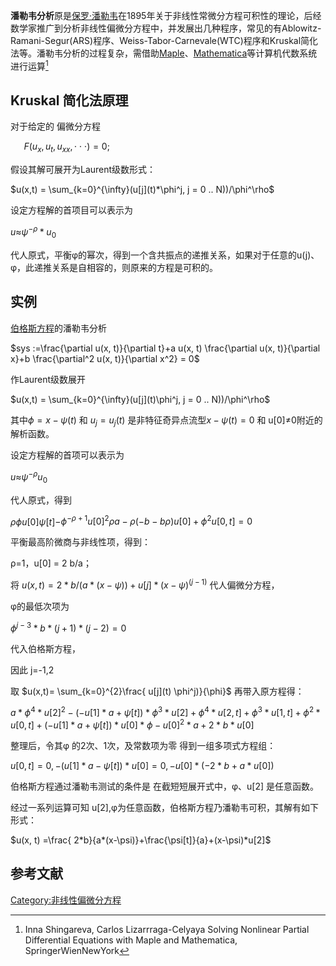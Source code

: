 '''潘勒韦分析'''原是[[保罗·潘勒韦|保罗·潘勒韦]]在1895年关于非线性常微分方程可积性的理论，后经数学家推广到分析非线性偏微分方程中，并发展出几种程序，常见的有Ablowitz-Ramani-Segur(ARS)程序、Weiss-Tabor-Carnevale(WTC)程序和Kruskal简化法等。潘勒韦分析的过程复杂，需借助[[Maple|Maple]]、[[Mathematica|Mathematica]]等计算机代数系统进行运算<ref>Inna Shingareva, Carlos Lizarrraga-Celyaya  Solving Nonlinear Partial Differential Equations with Maple and Mathematica, SpringerWienNewYork</ref>

==Kruskal 简化法原理==

对于给定的 偏微分方程

    <math> F(u_{x},u_{t},u_{xx},\cdot\cdot\cdot)=0; </math>

假设其解可展开为Laurent级数形式：

<math>u(x,t) = \sum_{k=0}^{\infty}(u[j](t)*\phi^j, j = 0 .. N))/\phi^\rho </math>

设定方程解的首项目可以表示为

<math>u</math>≈<math>\psi^{-\rho}*u_0</math>

代人原式，平衡φ的幂次，得到一个含共振点的递推关系，如果对于任意的u(j)、φ，此递推关系是自相容的，则原来的方程是可积的。

==实例==
[[伯格斯方程|伯格斯方程]]的潘勒韦分析

<math>sys :=\frac{\partial u(x, t)}{\partial t}+a u(x, t) \frac{\partial u(x, t)}{\partial x}+b \frac{\partial^2 u(x, t)}{\partial  x^2} = 0  </math>

作Laurent级数展开

<math>u(x,t) = \sum_{k=0}^{\infty}(u[j](t)\phi^j, j = 0 .. N))/\phi^\rho </math>

其中<math>\phi=x-\psi(t)</math> 和 <math>u_{j}=u_{j}(t)</math> 是非特征奇异点流型<math>x-\psi(t)=0</math> 和 u[0]≠0附近的解析函数。

设定方程解的首项可以表示为

<math>u</math>≈<math>\psi^{-\rho} u_0</math>

代人原式，得到

<math>\rho\phi u[0]\psi[t]</math><math>-\phi^{-\rho+1} u[0]^2\rho a-\rho(-b-b\rho) u[0]+\phi^2 u[0, t]=0</math>

平衡最高阶微商与非线性项，得到：

ρ=1，u[0] = 2 b/a；

将
<math>u(x, t) = 2*b/(a*(x-\psi))+u[j]*(x-\psi)^(j-1)</math> 代人偏微分方程，

φ的最低次项为


<math>\phi^{j-3}*b*(j+1)*(j-2)=0</math>

代入伯格斯方程，

因此 j=-1,2

取 <math>u(x,t)= \sum_{k=0}^{2}\frac{ u[j](t) \phi^j)}{\phi}</math> 再带入原方程得：

<math>a*\phi^4*u[2]^2-(-u[1]*a+\psi[t])*\phi^3*u[2]+\phi^4*u[2, t]+\phi^3*u[1, t]+\phi^2*u[0, t]+(-u[1]*a+\psi[t])*u[0]*\phi-u[0]^2*a+2*b*u[0]</math>

整理后，令其φ 的2次、1次，及常数项为零 得到一组多项式方程组：

<math>u[0, t] = 0, -(u[1]*a-\psi[t])*u[0] = 0, -u[0]*(-2*b+a*u[0])</math>

伯格斯方程通过潘勒韦测试的条件是 在截短短展开式中，φ、u[2] 是任意函数。

经过一系列运算可知 u[2],φ为任意函数，伯格斯方程乃潘勒韦可积，其解有如下形式：

<math>u(x, t) =\frac{ 2*b}{a*(x-\psi)}+\frac{\psi[t]}{a}+(x-\psi)*u[2]</math>

==参考文献==
<references/>
{{非线性偏微分方程理论与解法}}
[[Category:非线性偏微分方程|Category:非线性偏微分方程]]